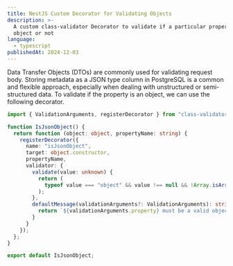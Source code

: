 ```yaml
---
title: NestJS Custom Decorator for Validating Objects
description: >-
  A custom class-validator Decorator to validate if a particular property is
  object or not
language:
  - typescript
publishedAt: 2024-12-03
---
```


Data Transfer Objects (DTOs) are commonly used for validating request body. Storing metadata as a JSON type column in PostgreSQL is a common and flexible approach, especially when dealing with unstructured or semi-structured data. To validate if the property is an object, we can use the following decorator.

```ts title="is-json-object.ts"
import { ValidationArguments, registerDecorator } from "class-validator";

function IsJsonObject() {
  return function (object: object, propertyName: string) {
    registerDecorator({
      name: "isJsonObject",
      target: object.constructor,
      propertyName,
      validator: {
        validate(value: unknown) {
          return (
            typeof value === "object" && value !== null && !Array.isArray(value)
          );
        },
        defaultMessage(validationArguments?: ValidationArguments): string {
          return `${validationArguments.property} must be a valid object`;
        }
      }
    });
  };
}

export default IsJsonObject;
```
